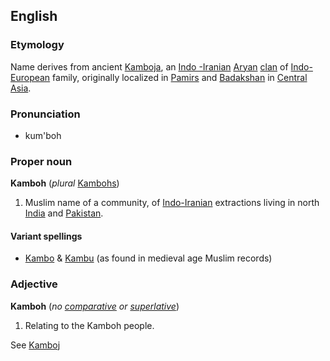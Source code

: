 {{wikipedia}}
==English==

===Etymology===
Name derives from  ancient [[Kamboja]], an [[Indo -Iranian]] [[Aryan]] [[clan]] of [[Indo-European]] family, originally localized in [[Pamir]]s and [[Badakshan]] in [[Central Asia]].

===Pronunciation===
*kum'boh

===Proper noun===
'''Kamboh'''  (''plural''  [[Kambohs]])
# Muslim name of a community, of [[Indo-Iranian]] extractions living in north [[India]] and [[Pakistan]]. 

====Variant spellings====

*[[Kambo]] & [[Kambu]] (as found in medieval age Muslim records)

===Adjective===
<!-- this may be another case of a noun used adjectivally. -->
'''Kamboh''' (''no [[comparative]] or [[superlative]]'')
#Relating to the Kamboh people.

See [[Kamboj]]